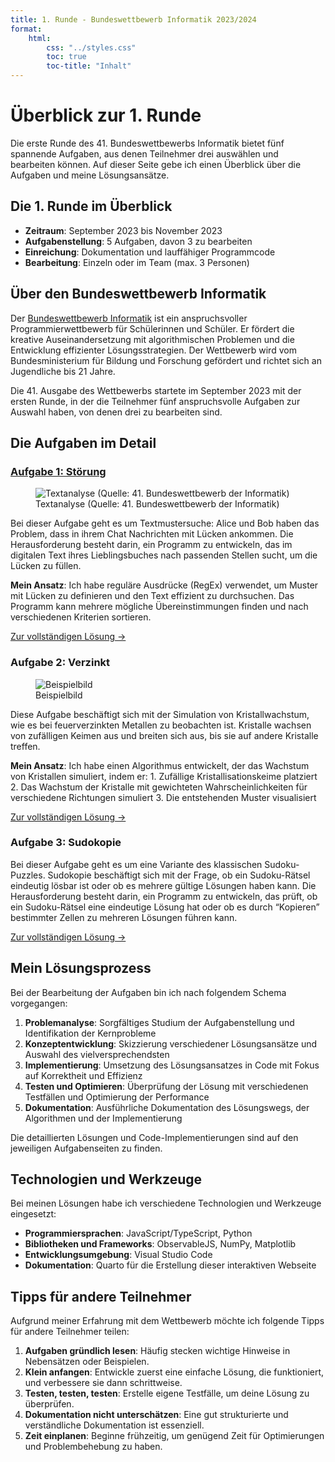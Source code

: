 ```yaml
---
title: 1. Runde - Bundeswettbewerb Informatik 2023/2024
format:
    html:
        css: "../styles.css"
        toc: true
        toc-title: "Inhalt"
---
```


# Überblick zur 1. Runde

Die erste Runde des 41. Bundeswettbewerbs Informatik bietet fünf spannende Aufgaben, aus denen Teilnehmer drei auswählen und bearbeiten können. Auf dieser Seite gebe ich einen Überblick über die Aufgaben und meine Lösungsansätze.

::: {.callout-note appearance="simple"}
## Die 1. Runde im Überblick

- **Zeitraum**: September 2023 bis November 2023
- **Aufgabenstellung**: 5 Aufgaben, davon 3 zu bearbeiten
- **Einreichung**: Dokumentation und lauffähiger Programmcode
- **Bearbeitung**: Einzeln oder im Team (max. 3 Personen)
:::

## Über den Bundeswettbewerb Informatik

Der [Bundeswettbewerb Informatik](https://bwinf.de/) ist ein anspruchsvoller Programmierwettbewerb für Schülerinnen und Schüler. Er fördert die kreative Auseinandersetzung mit algorithmischen Problemen und die Entwicklung effizienter Lösungsstrategien. Der Wettbewerb wird vom Bundesministerium für Bildung und Forschung gefördert und richtet sich an Jugendliche bis 21 Jahre.

Die 41. Ausgabe des Wettbewerbs startete im September 2023 mit der ersten Runde, in der die Teilnehmer fünf anspruchsvolle Aufgaben zur Auswahl haben, von denen drei zu bearbeiten sind.

## Die Aufgaben im Detail

### [Aufgabe 1: Störung](./aufgabe_1/)

![Textanalyse (Quelle: 41. Bundeswettbewerb der Informatik)](./aufgabe_1/files/text-analysis.svg)

Bei dieser Aufgabe geht es um Textmustersuche: Alice und Bob haben das Problem, dass in ihrem Chat Nachrichten mit Lücken ankommen. Die Herausforderung besteht darin, ein Programm zu entwickeln, das im digitalen Text ihres Lieblingsbuches nach passenden Stellen sucht, um die Lücken zu füllen.

**Mein Ansatz**: Ich habe reguläre Ausdrücke (RegEx) verwendet, um Muster mit Lücken zu definieren und den Text effizient zu durchsuchen. Das Programm kann mehrere mögliche Übereinstimmungen finden und nach verschiedenen Kriterien sortieren.

[Zur vollständigen Lösung →](./aufgabe_1/)

### Aufgabe 2: Verzinkt

![Beispielbild](./aufgabe_2/files/crystal-growth.png)

Diese Aufgabe beschäftigt sich mit der Simulation von Kristallwachstum, wie es bei feuerverzinkten Metallen zu beobachten ist. Kristalle wachsen von zufälligen Keimen aus und breiten sich aus, bis sie auf andere Kristalle treffen.

**Mein Ansatz**: Ich habe einen Algorithmus entwickelt, der das Wachstum von Kristallen simuliert, indem er:
1. Zufällige Kristallisationskeime platziert
2. Das Wachstum der Kristalle mit gewichteten Wahrscheinlichkeiten für verschiedene Richtungen simuliert
3. Die entstehenden Muster visualisiert

[Zur vollständigen Lösung →](./aufgabe_2/)

### Aufgabe 3: Sudokopie

Bei dieser Aufgabe geht es um eine Variante des klassischen Sudoku-Puzzles. Sudokopie beschäftigt sich mit der Frage, ob ein Sudoku-Rätsel eindeutig lösbar ist oder ob es mehrere gültige Lösungen haben kann. Die Herausforderung besteht darin, ein Programm zu entwickeln, das prüft, ob ein Sudoku-Rätsel eine eindeutige Lösung hat oder ob es durch "Kopieren" bestimmter Zellen zu mehreren Lösungen führen kann.

[Zur vollständigen Lösung →](./aufgabe_3/)

## Mein Lösungsprozess

Bei der Bearbeitung der Aufgaben bin ich nach folgendem Schema vorgegangen:

1. **Problemanalyse**: Sorgfältiges Studium der Aufgabenstellung und Identifikation der Kernprobleme
2. **Konzeptentwicklung**: Skizzierung verschiedener Lösungsansätze und Auswahl des vielversprechendsten
3. **Implementierung**: Umsetzung des Lösungsansatzes in Code mit Fokus auf Korrektheit und Effizienz
4. **Testen und Optimieren**: Überprüfung der Lösung mit verschiedenen Testfällen und Optimierung der Performance
5. **Dokumentation**: Ausführliche Dokumentation des Lösungswegs, der Algorithmen und der Implementierung

Die detaillierten Lösungen und Code-Implementierungen sind auf den jeweiligen Aufgabenseiten zu finden.

## Technologien und Werkzeuge

Bei meinen Lösungen habe ich verschiedene Technologien und Werkzeuge eingesetzt:

- **Programmiersprachen**: JavaScript/TypeScript, Python
- **Bibliotheken und Frameworks**: ObservableJS, NumPy, Matplotlib
- **Entwicklungsumgebung**: Visual Studio Code
- **Dokumentation**: Quarto für die Erstellung dieser interaktiven Webseite

## Tipps für andere Teilnehmer

Aufgrund meiner Erfahrung mit dem Wettbewerb möchte ich folgende Tipps für andere Teilnehmer teilen:

1. **Aufgaben gründlich lesen**: Häufig stecken wichtige Hinweise in Nebensätzen oder Beispielen.
2. **Klein anfangen**: Entwickle zuerst eine einfache Lösung, die funktioniert, und verbessere sie dann schrittweise.
3. **Testen, testen, testen**: Erstelle eigene Testfälle, um deine Lösung zu überprüfen.
4. **Dokumentation nicht unterschätzen**: Eine gut strukturierte und verständliche Dokumentation ist essenziell.
5. **Zeit einplanen**: Beginne frühzeitig, um genügend Zeit für Optimierungen und Problembehebung zu haben.